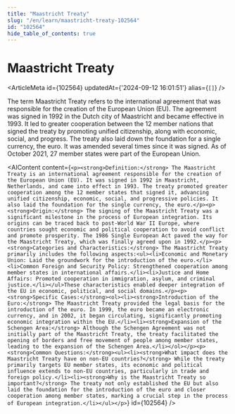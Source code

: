 ```yaml
---
title: "Maastricht Treaty"
slug: "/en/learn/maastricht-treaty-102564"
id: "102564"
hide_table_of_contents: true
---
```



# Maastricht Treaty

<ArticleMeta id={102564} updatedAt={'2024-09-12 16:01:51'} alias={`[]`} />
<div className='border-solid border-b border-t-0 my-4 border-[var(--ifm-color-gray-300)]' />

The term Maastricht Treaty refers to the international agreement that was responsible for the creation of the European Union (EU). The agreement was signed in 1992 in the Dutch city of Maastricht and became effective in 1993. It led to greater cooperation between the 12 member nations that signed the treaty by promoting unified citizenship, along with economic, social, and progress. The treaty also laid down the foundation for a single currency, the euro. It was amended several times since it was signed. As of October 2021, 27 member states were part of the European Union.

<AIContent content={`<p><strong>Definition:</strong> The Maastricht Treaty is an international agreement responsible for the creation of the European Union (EU). It was signed in 1992 in Maastricht, Netherlands, and came into effect in 1993. The treaty promoted greater cooperation among the 12 member states that signed it, advancing unified citizenship, economic, social, and progressive policies. It also laid the foundation for the single currency, the euro.</p><p><strong>Origin:</strong> The signing of the Maastricht Treaty was a significant milestone in the process of European integration. Its origins can be traced back to post-World War II Europe, where countries sought economic and political cooperation to avoid conflict and promote prosperity. The 1986 Single European Act paved the way for the Maastricht Treaty, which was finally agreed upon in 1992.</p><p><strong>Categories and Characteristics:</strong> The Maastricht Treaty primarily includes the following aspects:<ul><li>Economic and Monetary Union: Laid the groundwork for the introduction of the euro.</li><li>Common Foreign and Security Policy: Strengthened cooperation among member states in international affairs.</li><li>Justice and Home Affairs: Promoted cooperation in immigration, asylum, and criminal justice.</li></ul>These characteristics enabled deeper integration of the EU in economic, political, and social domains.</p><p><strong>Specific Cases:</strong><ol><li><strong>Introduction of the Euro:</strong> The Maastricht Treaty provided the legal basis for the introduction of the euro. In 1999, the euro became an electronic currency, and in 2002, it began circulating, significantly promoting economic integration within the EU.</li><li><strong>Expansion of the Schengen Area:</strong> Although the Schengen Agreement was not initially part of the Maastricht Treaty, the treaty facilitated the opening of borders and free movement of people among member states, leading to the expansion of the Schengen Area.</li></ol></p><p><strong>Common Questions:</strong><ul><li><strong>What impact does the Maastricht Treaty have on non-EU countries?</strong> While the treaty primarily targets EU member states, its economic and political influence extends to non-EU countries, particularly in trade and foreign policy.</li><li><strong>Why is the Maastricht Treaty so important?</strong> The treaty not only established the EU but also laid the foundation for the introduction of the euro and closer cooperation among member states, marking a crucial step in the process of European integration.</li></ul></p>`} id={102564} />

